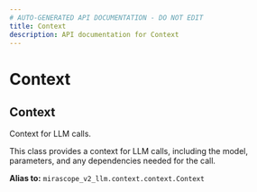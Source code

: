 ```yaml
---
# AUTO-GENERATED API DOCUMENTATION - DO NOT EDIT
title: Context
description: API documentation for Context
---
```


# Context

## <ApiType type="Alias" path="context/Context" symbolName="Context" /> Context

Context for LLM calls.

This class provides a context for LLM calls, including the model,
parameters, and any dependencies needed for the call.


**Alias to:** `mirascope_v2_llm.context.context.Context`

